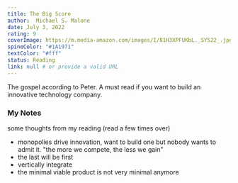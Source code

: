 ```yaml
---
title: The Big Score 
author:  Michael S. Malone 
date: July 3, 2022
rating: 9
coverImage: https://m.media-amazon.com/images/I/81H3XPFUKbL._SY522_.jpg
spineColor: "#1A1971"
textColor: "#fff"
status: Reading
link: null # or provide a valid URL
---
```


The gospel according to Peter. A must read if you want to build an innovative technology company.


### My Notes

some thoughts from my reading (read a few times over)

- monopolies drive innovation, want to build one but nobody wants to admit it. "the more we compete, the less we gain"
- the last will be first 
- vertically integrate 
- the minimal viable product is not very minimal anymore


